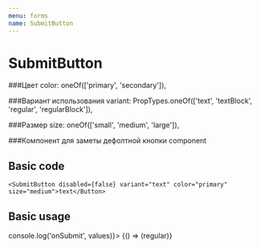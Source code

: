 ```yaml
---
menu: forms
name: SubmitButton
---
```



# SubmitButton

<Props of={SubmitButton} />

  ###Цвет
  color: oneOf(['primary', 'secondary']),
   
   
  ###Вариант использования
  variant: PropTypes.oneOf(['text', 'textBlock', 'regular', 'regularBlock']),
  
  
  ###Размер
  size: oneOf(['small', 'medium', 'large']),
  
  ###Компонент для заметы дефолтной кнопки
  component
  
## Basic code

```
<SubmitButton disabled={false} variant="text" color="primary" size="medium">text</Button>
```




## Basic usage
<Playground>
  <Form onSubmit={(values) => console.log('onSubmit', values)}>
    {() => (<SubmitButton variant="regular" size="medium" color="primary">regular</SubmitButton>)}
  </Form>
</Playground>
